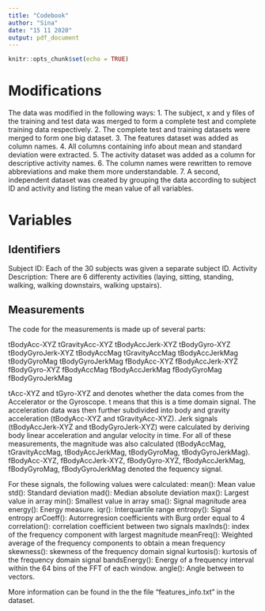 ```yaml
---
title: "Codebook"
author: "Sina"
date: "15 11 2020"
output: pdf_document
---
```


```r
knitr::opts_chunk$set(echo = TRUE)
```

# Modifications

The data was modified in the following ways:
1. The subject, x and y files of the training and test data was merged to form a complete test and complete training data respectively.
2. The complete test and training datasets were merged to form one big dataset.
3. The features dataset was added as column names.
4. All columns containing info about mean and standard deviation were extracted.
5. The activity dataset was added as a column for descriptive activity names.
6. The column names were rewritten to remove abbreviations and make them more understandable.
7. A second, independent dataset was created by grouping the data according to subject ID and activity and listing the mean value of all variables.

# Variables

## Identifiers

Subject ID: Each of the 30 subjects was given a separate subject ID.
Activity Description: There are 6 differenty activities (laying, sitting, standing, walking, walking downstairs, walking upstairs).

## Measurements

The code for the measurements is made up of several parts:

tBodyAcc-XYZ
tGravityAcc-XYZ
tBodyAccJerk-XYZ
tBodyGyro-XYZ
tBodyGyroJerk-XYZ
tBodyAccMag
tGravityAccMag
tBodyAccJerkMag
tBodyGyroMag
tBodyGyroJerkMag
fBodyAcc-XYZ
fBodyAccJerk-XYZ
fBodyGyro-XYZ
fBodyAccMag
fBodyAccJerkMag
fBodyGyroMag
fBodyGyroJerkMag

tAcc-XYZ and tGyro-XYZ and denotes whether the data comes from the Accelerator or the Gyroscope. t means that this is a time domain signal. The acceleration data was then further subdivided into body and gravity acceleration (tBodyAcc-XYZ and tGravityAcc-XYZ). Jerk signals (tBodyAccJerk-XYZ and tBodyGyroJerk-XYZ) were calculated by deriving body linear acceleration and angular velocity in time. For all of these measurements, the magnitude was also calculated (tBodyAccMag, tGravityAccMag, tBodyAccJerkMag, tBodyGyroMag, tBodyGyroJerkMag). 
fBodyAcc-XYZ, fBodyAccJerk-XYZ, fBodyGyro-XYZ, fBodyAccJerkMag, fBodyGyroMag, fBodyGyroJerkMag denoted the fequency signal. 

For these signals, the following values were calculated:
mean(): Mean value
std(): Standard deviation
mad(): Median absolute deviation 
max(): Largest value in array
min(): Smallest value in array
sma(): Signal magnitude area
energy(): Energy measure. 
iqr(): Interquartile range 
entropy(): Signal entropy
arCoeff(): Autorregresion coefficients with Burg order equal to 4
correlation(): correlation coefficient between two signals
maxInds(): index of the frequency component with largest magnitude
meanFreq(): Weighted average of the frequency components to obtain a mean frequency
skewness(): skewness of the frequency domain signal 
kurtosis(): kurtosis of the frequency domain signal 
bandsEnergy(): Energy of a frequency interval within the 64 bins of the FFT of each window.
angle(): Angle between to vectors.

More information can be found in the the file "features_info.txt" in the dataset.
